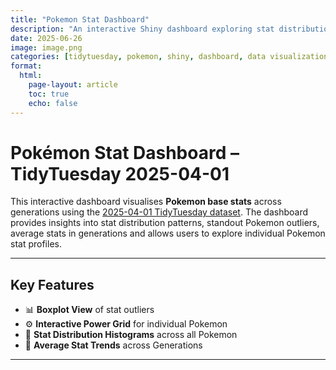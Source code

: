 ```yaml
---
title: "Pokemon Stat Dashboard"
description: "An interactive Shiny dashboard exploring stat distribution and outliers across Pokemon generations using the 2025-04-01 TidyTuesday dataset."
date: 2025-06-26
image: image.png
categories: [tidytuesday, pokemon, shiny, dashboard, data visualization, EDA]
format:
  html:
    page-layout: article
    toc: true
    echo: false
---
```


# Pokémon Stat Dashboard – TidyTuesday 2025-04-01

This interactive dashboard visualises **Pokemon base stats** across generations using the [2025-04-01 TidyTuesday dataset](https://github.com/rfordatascience/tidytuesday/tree/main/data/2025/2025-04-01). The dashboard provides insights into stat distribution patterns, standout Pokemon outliers, average stats in generations and allows users to explore individual Pokemon stat profiles.

---

## Key Features

- 📊 **Boxplot View** of stat outliers 
- ⚙️ **Interactive Power Grid** for individual Pokemon
- 🧬 **Stat Distribution Histograms** across all Pokemon
- 🌱 **Average Stat Trends** across Generations

---